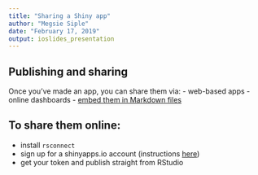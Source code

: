 ```yaml
---
title: "Sharing a Shiny app"
author: "Megsie Siple"
date: "February 17, 2019"
output: ioslides_presentation 
---
```




## Publishing and sharing
Once you've made an app, you can share them via:
- web-based apps
- online dashboards
- [embed them in Markdown files](https://r4ds.had.co.nz/r-markdown-formats.html)

## To share them online:
- install `rsconnect` 
- sign up for a shinyapps.io account (instructions [here](http://shiny.rstudio.com/articles/shinyapps.html))
- get your token and publish straight from RStudio


